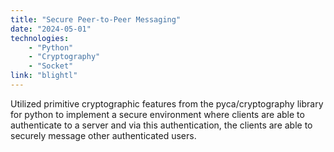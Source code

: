 ```yaml
---
title: "Secure Peer-to-Peer Messaging"
date: "2024-05-01"
technologies:
    - "Python"
    - "Cryptography"
    - "Socket"
link: "blightl"
---
```

Utilized primitive cryptographic features from the pyca/cryptography library for python to implement a secure environment where clients are able to authenticate to a server and via this authentication, the clients are able to securely message other authenticated users.